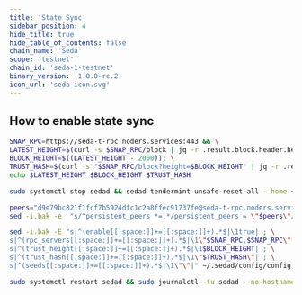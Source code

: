 ```yaml
---
title: 'State Sync'
sidebar_position: 4
hide_title: true
hide_table_of_contents: false
chain_name: 'Seda'
scope: 'testnet'
chain_id: 'seda-1-testnet'
binary_version: '1.0.0-rc.2'
icon_url: 'seda-icon.svg'
---
```



<PageTitle
  iconUrl="img/seda-icon.svg"
  title="Seda State Sync"
  chainId="seda-1-testnet"
  version="1.0.0-rc.2"
/>

## How to enable state sync

```bash
SNAP_RPC=https://seda-t-rpc.noders.services:443 && \
LATEST_HEIGHT=$(curl -s $SNAP_RPC/block | jq -r .result.block.header.height); \
BLOCK_HEIGHT=$((LATEST_HEIGHT - 2000)); \
TRUST_HASH=$(curl -s "$SNAP_RPC/block?height=$BLOCK_HEIGHT" | jq -r .result.block_id.hash) && \
echo $LATEST_HEIGHT $BLOCK_HEIGHT $TRUST_HASH
```

```bash
sudo systemctl stop sedad && sedad tendermint unsafe-reset-all --home ~/.sedad --keep-addr-book
```

```bash
peers="d9e79bc821f1fcf7b5924dfc1c2a8ffec91737fe@seda-t-rpc.noders.services:25856"
sed -i.bak -e  "s/^persistent_peers *=.*/persistent_peers = \"$peers\"/" ~/.sedad/config/config.toml
```

```bash
sed -i.bak -E "s|^(enable[[:space:]]+=[[:space:]]+).*$|\1true| ; \
s|^(rpc_servers[[:space:]]+=[[:space:]]+).*$|\1\"$SNAP_RPC,$SNAP_RPC\"| ; \
s|^(trust_height[[:space:]]+=[[:space:]]+).*$|\1$BLOCK_HEIGHT| ; \
s|^(trust_hash[[:space:]]+=[[:space:]]+).*$|\1\"$TRUST_HASH\"| ; \
s|^(seeds[[:space:]]+=[[:space:]]+).*$|\1\"\"|" ~/.sedad/config/config.toml
```

```bash
sudo systemctl restart sedad && sudo journalctl -fu sedad --no-hostname -o cat
```

